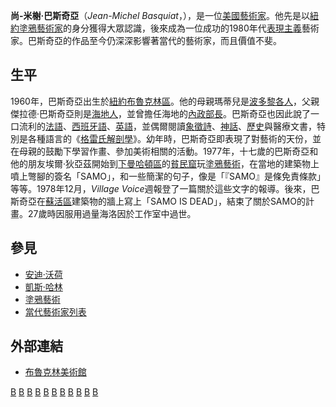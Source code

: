{{unreferenced|time=2018-05-26T00:38:18+00:00}}
{{noteTA
|1=zh-hans:沃霍尔;zh-hk:華荷;zh-tw:沃荷;
|2=zh-hans:让;zh-hant:尚;
|3=zh-cn:米歇尔;zh-hant:米榭;
|4=zh-cn:巴斯奎特;zh-hant:巴斯奇亞;
}}
{{Infobox Artist
| bgcolour      = 
| name          = 
| birthname     = ''Jean-Michel Basquiat''
| image         =U 48 680102366636 016 (1).jpeg
| imagesize     = 235px
| caption       = 
| date_of_birth = 1960年12月22日
| location      = {{USA}}[[紐約|紐約]][[布魯克林區|布魯克林區]]
| deathdate     = 1988年8月12日（27歲）
| deathplace    = {{USA}}[[紐約|紐約]][[紐約蘇豪區|蘇活區]]
| nationality   = {{USA}}
| field         = [[塗鴉藝術|塗鴉藝術]]、[[繪畫|繪畫]]、[[表現主義|表現主義]]
| training      = 
| movement      = 
| works         = 
| patrons       =  mmmm
| influenced by =ggg
| influenced    =
| awards        = 
}}

'''尚-米榭·巴斯奇亞'''（''Jean-Michel Basquiat''，{{bd|1960年|12月22日|1988年|8月12日|catIdx=R}}），是一位[[美國|美國]][[藝術家|藝術家]]。他先是以[[紐約|紐約]][[塗鴉藝術家|塗鴉藝術家]]的身分獲得大眾認識，後來成為一位成功的1980年代[[表現主義|表現主義]]藝術家。巴斯奇亞的作品至今仍深深影響著當代的藝術家，而且價值不斐。

== 生平 ==
1960年，巴斯奇亞出生於[[紐約|紐約]][[布魯克林區|布魯克林區]]。他的母親瑪蒂兒是[[波多黎各|波多黎各人]]，父親傑拉德·巴斯奇亞則是[[海地|海地人]]，並曾擔任海地的[[內政部|內政部長]]。巴斯奇亞也因此說了一口流利的[[法語|法語]]、[[西班牙語|西班牙語]]、[[英語|英語]]，並偶爾閱讀[[象徵詩|象徵詩]]、[[神話|神話]]、[[歷史|歷史]]與醫療文書，特別是各種語言的《[[格雷氏解剖學|格雷氏解剖學]]》。幼年時，巴斯奇亞即表現了對藝術的天份，並在母親的鼓勵下學習作畫、參加美術相關的活動。1977年，十七歲的巴斯奇亞和他的朋友埃爾·狄亞茲開始到[[曼哈頓|下曼哈頓區]]的[[貧民窟|貧民窟]]玩[[塗鴉藝術|塗鴉藝術]]，在當地的建築物上噴上彆腳的簽名「SAMO」，和一些簡潔的句子，像是「『SAMO』是條免責條款」等等。1978年12月，''Village Voice''週報登了一篇關於這些文字的報導。後來，巴斯奇亞在[[紐約蘇豪區|蘇活區]]建築物的牆上寫上「SAMO IS DEAD」，結束了關於SAMO的計畫。27歲時因服用過量海洛因於工作室中過世。

== 參見 ==
* [[安迪·沃荷|安迪·沃荷]]
* [[凱斯·哈林|凱斯·哈林]]
* [[塗鴉藝術|塗鴉藝術]]
* [[當代藝術家列表|當代藝術家列表]]

== 外部連結 ==
* [http://www.brooklynmuseum.org/exhibitions/basquiat/ 布魯克林美術館] {{Wayback|url=http://www.brooklynmuseum.org/exhibitions/basquiat/ |date=20090123020459 }}

{{Authority control}}
{{DEFAULTSORT:Basquiat, Jean-Michel}}
[[Category:雙性戀者|B]]
[[Category:20世紀美國畫家|B]]
[[Category:美國藝術家|B]]
[[Category:20世紀美國音樂家|B]]
[[Category:美國搖滾音樂家|B]]
[[Category:紐約市音樂家|B]]
[[Category:布魯克林區出身人物|B]]
[[Category:曼哈顿人|B]]
[[Category:海地裔美国人|B]]
[[Category:波多黎各裔美國人|B]]
[[Category:27俱乐部|B]]